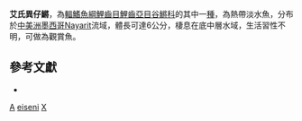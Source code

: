 {{Speciesbox
| taxon = Xenotoca eiseni
| binomial_authority = [[Rutter|Rutter]], 1896
| image = Xenotoca_eiseni.JPG
| image_width = 250px
| image_caption = 艾氏異仔鱂
| status = NE
| status_system = IUCN3.1
| synonyms = *''Characodon eiseni'', Rutter, 1896''
}}

'''艾氏異仔鱂'''，為[[輻鰭魚綱|輻鰭魚綱]][[鯉齒目|鯉齒目]][[鯉齒亞目|鯉齒亞目]][[谷鱂科|谷鱂科]]的其中一[[種|種]]，為熱帶淡水魚，分布於[[中美洲|中美洲]][[墨西哥|墨西哥]]Nayarit流域，體長可達6公分，棲息在底中層水域，生活習性不明，可做為觀賞魚。

== 參考文獻 ==
*{{FishBase_species|genus=Xenotoca|species=eiseni|year=2014|month=10}}

{{魚類小作品}}
{{Taxonbar}}
[[Category:觀賞魚|A]]
[[Category:異仔鱂屬|eiseni]]
[[Category:1896年描述的魚類|X]]
